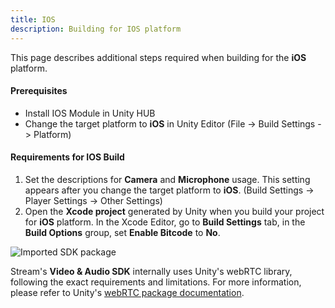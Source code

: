```yaml
---
title: IOS
description: Building for IOS platform
---
```


This page describes additional steps required when building for the **iOS** platform.

#### Prerequisites
- Install IOS Module in Unity HUB
- Change the target platform to **iOS** in Unity Editor (File -> Build Settings -> Platform)

#### Requirements for IOS Build
1. Set the descriptions for **Camera** and **Microphone** usage. This setting appears after you change the target platform to **iOS**. (Build Settings -> Player Settings -> Other Settings)
2. Open the **Xcode project** generated by Unity when you build your project for **iOS** platform. In the Xcode Editor, go to **Build Settings** tab, in the **Build Options** group, set **Enable Bitcode** to **No**.

![Imported SDK package](../assets/platforms/set_camera_and_microphone_usage_desc.png)

Stream's **Video & Audio SDK** internally uses Unity's webRTC library, following the exact requirements and limitations. For more information, please refer to Unity's [webRTC package documentation](https://docs.unity3d.com/Packages/com.unity.webrtc@3.0/manual/requirements.html).